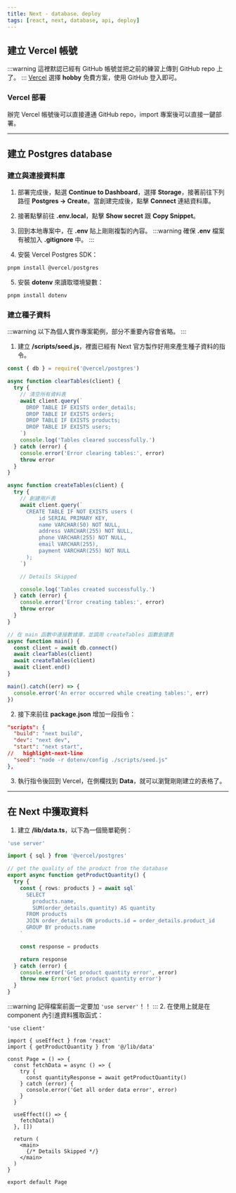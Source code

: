 ```yaml
---
title: Next - database、deploy
tags: [react, next, database, api, deploy]
---
```

## 建立 Vercel 帳號
:::warning
這裡默認已經有 GitHub 帳號並把之前的練習上傳到 GitHub repo 上了。
:::
[Vercel](https://vercel.com/signup) 選擇 **hobby** 免費方案，使用 GitHub 登入即可。

### Vercel 部署
辦完 Vercel 帳號後可以直接連通 GitHub repo，import 專案後可以直接一鍵部署。

---

## 建立 Postgres database
### 建立與連接資料庫
1. 部署完成後，點選 **Continue to Dashboard**，選擇 **Storage**，接著前往下列路徑 **Postgres → Create**。當創建完成後，點擊 **Connect** 連結資料庫。

2. 接著點擊前往 **.env.local**，點擊 **Show secret** 跟 **Copy Snippet**。

3. 回到本地專案中，在 **.env** 貼上剛剛複製的內容。
:::warning
確保 **.env** 檔案有被加入 **.gitignore** 中。
:::
4. 安裝 Vercel Postgres SDK：
```powershell
pnpm install @vercel/postgres
```
5. 安裝 **dotenv** 來讀取環境變數：
```powershell
pnpm install dotenv
```

### 建立種子資料
:::warning
以下為個人實作專案範例，部分不重要內容會省略。
:::
1. 建立 **/scripts/seed.js**，裡面已經有 Next 官方製作好用來產生種子資料的指令。  
```js
const { db } = require('@vercel/postgres')

async function clearTables(client) {
  try {
    // 清空所有資料表
    await client.query(`
      DROP TABLE IF EXISTS order_details;
      DROP TABLE IF EXISTS orders;
      DROP TABLE IF EXISTS products;
      DROP TABLE IF EXISTS users;
    `)
    console.log('Tables cleared successfully.')
  } catch (error) {
    console.error('Error clearing tables:', error)
    throw error
  }
}

async function createTables(client) {
  try {
    // 創建用戶表
    await client.query(`
      CREATE TABLE IF NOT EXISTS users (
          id SERIAL PRIMARY KEY,
          name VARCHAR(50) NOT NULL,
          address VARCHAR(255) NOT NULL,
          phone VARCHAR(255) NOT NULL,
          email VARCHAR(255),
          payment VARCHAR(255) NOT NULL
      );
    `)

    // Details Skipped

    console.log('Tables created successfully.')
  } catch (error) {
    console.error('Error creating tables:', error)
    throw error
  }
}

// 在 main 函數中連接數據庫，並調用 createTables 函數創建表
async function main() {
  const client = await db.connect()
  await clearTables(client)
  await createTables(client)
  await client.end()
}

main().catch((err) => {
  console.error('An error occurred while creating tables:', err)
})
```
2. 接下來前往 **package.json** 增加一段指令：
```json
"scripts": {
  "build": "next build",
  "dev": "next dev",
  "start": "next start",
//   highlight-next-line
  "seed": "node -r dotenv/config ./scripts/seed.js"
},
```

3. 執行指令後回到 Vercel，在側欄找到 **Data**，就可以瀏覽剛剛建立的表格了。

---

## 在 Next 中獲取資料
1. 建立 **/lib/data.ts**，以下為一個簡單範例：
```ts
'use server'

import { sql } from '@vercel/postgres'

// get the quality of the product from the database
export async function getProductQuantity() {
  try {
    const { rows: products } = await sql`
      SELECT
        products.name,
        SUM(order_details.quantity) AS quantity
      FROM products
      JOIN order_details ON products.id = order_details.product_id
      GROUP BY products.name
    `

    const response = products

    return response
  } catch (error) {
    console.error('Get product quantity error', error)
    throw new Error('Get product quantity error')
  }
}
```
:::warning
記得檔案前面一定要加 `'use server'`！！
:::
2. 在使用上就是在 component 內引進資料獲取函式：
```tsx
'use client'

import { useEffect } from 'react'
import { getProductQuantity } from '@/lib/data'

const Page = () => {
  const fetchData = async () => {
    try {
      const quantityResponse = await getProductQuantity()
    } catch (error) {
      console.error('Get all order data error', error)
    }
  }

  useEffect(() => {
    fetchData()
  }, [])

  return (
    <main>
      {/* Details Skipped */}
    </main>
  )
}

export default Page
```